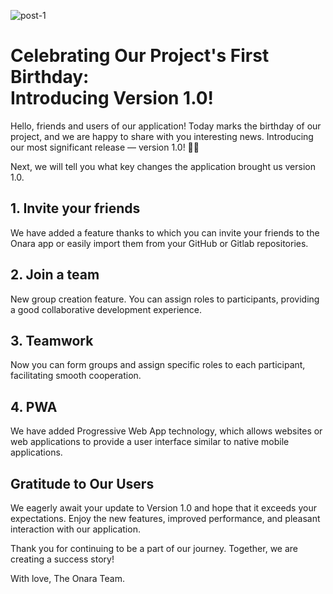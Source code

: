 <Image
	src="/illustrations/1.0.png"
	width={1920}
	height={1080}
	alt="post-1"
	priority="high"
/>

# Celebrating Our Project's First Birthday: <br/> Introducing Version 1.0!

Hello, friends and users of our application! Today marks the birthday of our project, and we are happy to share with you interesting news. Introducing our most significant release — version 1.0! 🎉🥳

Next, we will tell you what key changes the application brought us version 1.0.

## 1. Invite your friends

We have added a feature thanks to which you can invite your friends to the Onara app or easily import them from your GitHub or Gitlab repositories.

## 2. Join a team

New group creation feature. You can assign roles to participants, providing a good collaborative development experience.

## 3. Teamwork

Now you can form groups and assign specific roles to each participant, facilitating smooth cooperation.

## 4. PWA

We have added Progressive Web App technology, which allows websites or web applications to provide a user interface similar to native mobile applications.

## Gratitude to Our Users
We eagerly await your update to Version 1.0 and hope that it exceeds your expectations. Enjoy the new features, improved performance, and pleasant interaction with our application.

Thank you for continuing to be a part of our journey. Together, we are creating a success story!

With love, The Onara Team.
